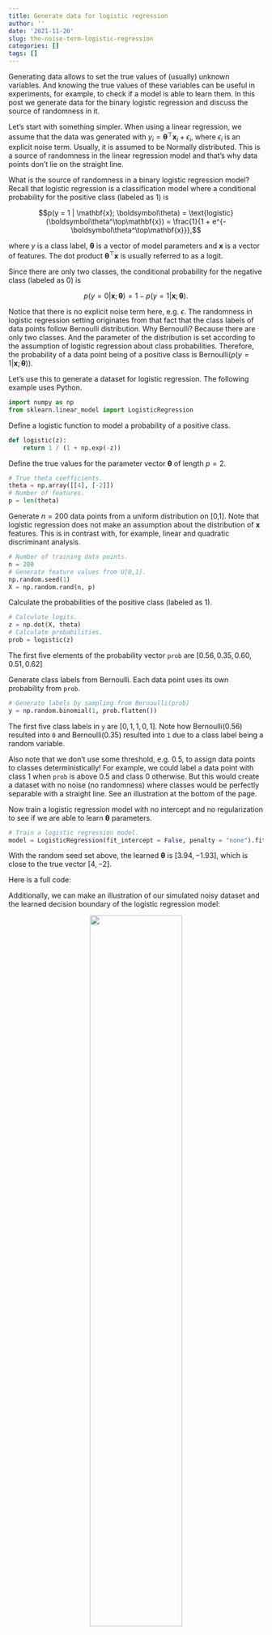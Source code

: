 ```yaml
---
title: Generate data for logistic regression
author: ''
date: '2021-11-20'
slug: the-noise-term-logistic-regression
categories: []
tags: []
---
```


Generating data allows to set the true values of (usually) unknown variables. And knowing the true values of these variables can be useful in experiments, for example, to check if a model is able to learn them. In this post we generate data for the binary logistic regression and discuss the source of randomness in it.

Let's start with something simpler. When using a linear regression, we assume that the data was generated with $y_i=\boldsymbol\theta^\top \mathbf{x}_i+\epsilon_i$, where $\epsilon_i$ is an explicit noise term. Usually, it is assumed to be Normally distributed. This is a source of randomness in the linear regression model and that's why data points don't lie on the straight line.

What is the source of randomness in a binary logistic regression model? Recall that logistic regression is a classification model where a conditional probability for the positive class (labeled as $1$) is

$$p(y = 1 | \mathbf{x}; \boldsymbol\theta) = \text{logistic}(\boldsymbol\theta^\top\mathbf{x}) = \frac{1}{1 + e^{-\boldsymbol\theta^\top\mathbf{x}}},$$

where $y$ is a class label, $\boldsymbol\theta$ is a vector of model parameters and $\mathbf{x}$ is a vector of features. The dot product $\boldsymbol\theta^\top\mathbf{x}$ is usually referred to as a logit.

Since there are only two classes, the conditional probability for the negative class (labeled as $0$) is

$$p(y = 0 | \mathbf{x}; \boldsymbol\theta) = 1 - p(y = 1 | \mathbf{x}; \boldsymbol\theta).$$

Notice that there is no explicit noise term here, e.g. $\epsilon$. The randomness in logistic regression setting originates from that fact that the class labels of data points follow Bernoulli distribution. Why Bernoulli? Because there are only two classes. And the parameter of the distribution is set according to the assumption of logistic regression about class probabilities. Therefore, the probability of a data point being of a positive class is $\text{Bernoulli}(p(y = 1 | \mathbf{x}; \boldsymbol\theta))$. 

Let's use this to generate a dataset for logistic regression. The following example uses Python.

```python
import numpy as np
from sklearn.linear_model import LogisticRegression
```

Define a logistic function to model a probability of a positive class.

```python
def logistic(z):
    return 1 / (1 + np.exp(-z))
```

Define the true values for the parameter vector $\boldsymbol\theta$ of length $p=2$.

```python
# True theta coefficients.
theta = np.array([[4], [-2]])
# Number of features.
p = len(theta)
```

Generate $n=200$ data points from a uniform distribution on [0,1]. Note that logistic regression does not make an assumption about the distribution of $\mathbf{x}$ features. This is in contrast with, for example, linear and quadratic discriminant analysis.

```python
# Number of training data points.
n = 200
# Generate feature values from U[0,1].
np.random.seed(1)
X = np.random.rand(n, p)
```

Calculate the probabilities of the positive class (labeled as $1$).

```python
# Calculate logits.
z = np.dot(X, theta)
# Calculate probabilities.
prob = logistic(z)
```

The first five elements of the probability vector `prob` are $[0.56, 0.35, 0.60, 0.51, 0.62]$

Generate class labels from Bernoulli. Each data point uses its own probability from `prob`.

```python
# Generate labels by sampling from Bernoulli(prob)
y = np.random.binomial(1, prob.flatten())
```

The first five class labels in `y` are $[0, 1, 1, 0, 1]$. Note how $\text{Bernoulli}(0.56)$ resulted into `0` and $\text{Bernoulli}(0.35)$ resulted into `1` due to a class label being a random variable.

Also note that we don't use some threshold, e.g. 0.5, to assign data points to classes deterministically! For example, we could label a data point with class $1$ when `prob` is above 0.5 and class 0 otherwise. But this would create a dataset with no noise (no randomness) where classes would be perfectly separable with a straight line. See an illustration at the bottom of the page.

Now train a logistic regression model with no intercept and no regularization to see if we are able to learn $\boldsymbol\theta$ parameters.

```python
# Train a logistic regression model.
model = LogisticRegression(fit_intercept = False, penalty = "none").fit(X, y)
```

With the random seed set above, the learned $\boldsymbol\theta$ is $[3.94, -1.93]$, which is close to the true vector $[4, -2]$.

Here is a full code:

<script src="https://gist.github.com/dmitrijsk/69de066902d57bb4820bdc254313d1aa.js"></script>

Additionally, we can make an illustration of our simulated noisy dataset and the learned decision boundary of the logistic regression model:

<center>
![](images/log-reg-decision-boundary-probabilistic.png){width=60%}
</center>

As noted above, if we would assign class labels deterministically with 

```python
y_deterministic = np.where(prob.flatten() >= 0.5, 1, 0)
```

then the noiseless dataset with perfectly separable classes would look as follows:

<center>
![](images/log-reg-decision-boundary-deterministic.png){width=60%}
</center>

Full code, including plotting, is available [here](https://github.com/dmitrijsk/blogdown-dmitrijskass/blob/noise-term-in-logistic-regression/content/post/2021-11-20-the-noise-term-logistic-regression/code).

<hr>

I would appreciate any comments or suggestions. Please leave them below, no login required if you check "I'd rather post as a guest".


